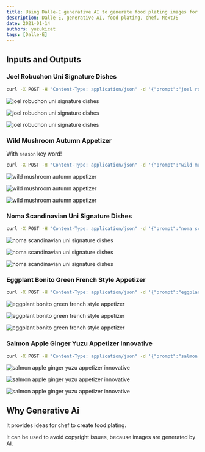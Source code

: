 ```yaml
---
title: Using Dalle-E generative AI to generate food plating images for chef
description: Dalle-E, generative AI, food plating, chef, NextJS
date: 2021-01-14
authors: yuzukicat
tags: [Dalle-E]
---
```


## Inputs and Outputs

### Joel Robuchon Uni Signature Dishes

```zsh
curl -X POST -H "Content-Type: application/json" -d '{"prompt":"joel robuchon uni signature dishes"}' server
```

![joel robuchon uni signature dishes](../../public/img/joel_robuchon_uni_signature_dishes.png "joel robuchon uni signature dishes")

![joel robuchon uni signature dishes](../../public/img/joel_robuchon_uni_signature_dishes_2.png  "joel robuchon uni signature dishes")

![joel robuchon uni signature dishes](../../public/img/joel_robuchon_uni_signature_dishes_3.png  "joel robuchon uni signature dishes")

### Wild Mushroom Autumn Appetizer

With ```season``` key word!

```zsh
curl -X POST -H "Content-Type: application/json" -d '{"prompt":"wild mushroom autumn appetizer"}' server
```

![wild mushroom autumn appetizer](../../public/img/wild_mushroom_autumn_appetizer.png  "wild mushroom autumn appetizer")

![wild mushroom autumn appetizer](../../public/img/wild_mushroom_autumn_appetizer_2.png  "wild mushroom autumn appetizer")

![wild mushroom autumn appetizer](../../public/img/wild_mushroom_autumn_appetizer_3.png  "wild mushroom autumn appetizer")

### Noma Scandinavian Uni Signature Dishes

```zsh
curl -X POST -H "Content-Type: application/json" -d '{"prompt":"noma scandinavian uni signature dishes"}' server
```

![noma scandinavian uni signature dishes](../../public/img/noma_scandinavian_uni_signature_dishes.png  "noma scandinavian uni signature dishes")

![noma scandinavian uni signature dishes](../../public/img/noma_scandinavian_uni_signature_dishes_2.png  "noma scandinavian uni signature dishes")

![noma scandinavian uni signature dishes](../../public/img/noma_scandinavian_uni_signature_dishes_3.png  "noma scandinavian uni signature dishes")

### Eggplant Bonito Green French Style Appetizer

```zsh
curl -X POST -H "Content-Type: application/json" -d '{"prompt":"eggplant bonito green french style appetizer"}' server
```

![eggplant bonito green french style appetizer](../../public/img/eggplant_bonito_green_french_style_appetizer.png  "eggplant bonito green french style appetizer")

![eggplant bonito green french style appetizer](../../public/img/eggplant_bonito_green_french_style_appetizer_2.png  "eggplant bonito green french style appetizer")

![eggplant bonito green french style appetizer](../../public/img/eggplant_bonito_green_french_style_appetizer_3.png  "eggplant bonito green french style appetizer")

### Salmon Apple Ginger Yuzu Appetizer Innovative

```zsh
curl -X POST -H "Content-Type: application/json" -d '{"prompt":"salmon apple ginger yuzu appetizer innovative"}' server
```

![salmon apple ginger yuzu appetizer innovative](../../public/img/salmon_apple_ginger_yuzu_appetizer_innovative.png  "salmon apple ginger yuzu appetizer innovative")

![salmon apple ginger yuzu appetizer innovative](../../public/img/salmon_apple_ginger_yuzu_appetizer_innovative_2.png  "salmon apple ginger yuzu appetizer innovative")

![salmon apple ginger yuzu appetizer innovative](../../public/img/salmon_apple_ginger_yuzu_appetizer_innovative_3.png  "salmon apple ginger yuzu appetizer innovative")


## Why Generative Ai

It provides ideas for chef to create food plating.

It can be used to avoid copyright issues, because images are generated by AI.
